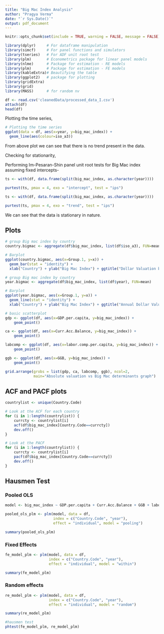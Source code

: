 ```yaml
---
title: "Big Mac Index Analysis"
author: "Pragya Verma"
date: "`r Sys.Date()`"
output: pdf_document
---
```


```r
knitr::opts_chunk$set(include = TRUE, warning = FALSE, message = FALSE)

library(dplyr)     # For dataframe manipulation
library(simcf)     # For panel functions and simulators
library(tseries)   # For ADF unit root test
library(plm)       # Econometrics package for linear panel models
library(nlme)      # Package for estimation - RE models
library(plm)       # Package for estimation - FE models
library(kableExtra)# Beautifying the table
library(ggplot2)   # package for plotting
library(gridExtra)
library(grid)
library(MASS)      # for random nv
```

```r
df <- read.csv('cleanedData/processed_data_I.csv')
attach(df)
head(df)
```

Plotting the time series, 
```r
# Plotting the time series
ggplot(data = df, aes(x=year, y=big_mac_index)) + 
  geom_line(aes(colour=iso_a3))
```
From above plot we can see that there is no trend present in the data. 

Checking for stationarity,

Performing Im-Pesaran-Shin panel unit root tests for Big Mac index assuming fixed intercepts-
```r
ts <- with(df, data.frame(split(big_mac_index, as.character(year)))) 

purtest(ts, pmax = 4, exo = "intercept", test = "ips")
```
```r
ts <- with(df, data.frame(split(big_mac_index, as.character(year)))) 

purtest(ts, pmax = 4, exo = "trend", test = "ips")
```

We can see that the data is stationary in nature.

## Plots 

```r
# group Big mac index by country
country.bigmac <- aggregate(df$big_mac_index, list(df$iso_a3), FUN=mean)

# Barplot
ggplot(country.bigmac, aes(x=Group.1, y=x)) + 
  geom_bar(stat = "identity") +
  xlab("Country") + ylab("Big Mac Index") + ggtitle("Dollar Valuation by Country")
```


```r
# group Big mac index by country
year.bigmac <- aggregate(df$big_mac_index, list(df$year), FUN=mean)

# Barplot
ggplot(year.bigmac, aes(x=Group.1, y=x)) + 
  geom_line(stat = "identity") +
  xlab("Country") + ylab("Big Mac Index") + ggtitle("Annual Dollar Valuation")
```


```r
# basic scatterplot
gdp <- ggplot(df, aes(x=GDP.per.capita, y=big_mac_index)) + 
    geom_point()

ca <- ggplot(df, aes(x=Curr.Acc.Balance, y=big_mac_index)) + 
    geom_point()

labcomp <- ggplot(df, aes(x=labor.comp.per.capita, y=big_mac_index)) + 
    geom_point()

ggb <- ggplot(df, aes(x=GGB, y=big_mac_index)) + 
    geom_point()

grid.arrange(grobs = list(gdp, ca, labcomp, ggb), ncol=2, 
             main="Absolute valuation vs Big Mac determinants graph")
```


## ACF and PACF plots 

```r
countrylist <- unique(Country.Code)
```

```r
# Look at the ACF for each country
for (i in 1:length(countrylist)) {
    currcty <- countrylist[i]
    acf(df$big_mac_index[Country.Code==currcty])
    dev.off()
}
```

```r
# Look at the PACF
for (i in 1:length(countrylist)) {
    currcty <- countrylist[i]
    pacf(df$big_mac_index[Country.Code==currcty])
    dev.off()
}

```

## Hausmen Test

### Pooled OLS
```r
model <- big_mac_index ~ GDP.per.capita + Curr.Acc.Balance + GGB + labor.comp.per.capita

pooled_ols_plm <- plm(model, data = df, 
                      index = c("Country.Code", "year"), 
                      effect = "individual", model = "pooling")

summary(pooled_ols_plm)
```

### Fixed Effects
```r
fe_model_plm <- plm(model, data = df, 
                    index = c("Country.Code", "year"), 
                    effect = "individual", model = "within")

summary(fe_model_plm)
```



### Random effects
```r
re_model_plm <- plm(model, data = df, 
                    index = c("Country.Code", "year"), 
                    effect = "individual", model = "random")

summary(re_model_plm)
```


```r
#hausmen test
phtest(fe_model_plm, re_model_plm)
```























